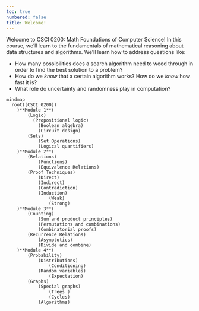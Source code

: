 ```yaml
---
toc: true
numbered: false
title: Welcome! 
---
```



Welcome to CSCI 0200: Math Foundations of Computer Science! In this course, we'll learn to the fundamentals of mathematical reasoning about data structures and algorithms. We'll learn how to address questions like: 

- How many possibilities does a search algorithm need to weed through in order to find the best solution to a problem?
- How do we *know* that a certain algorithm works? How do we *know* how fast it is? 
- What role do uncertainty and randomness play in computation? 

```mermaid
mindmap
  root((CSCI 0200))
    )**Module 1**(
        (Logic)
          (Propositional logic)
            (Boolean algebra)
            (Circuit design)
        (Sets)
            (Set Operations)
            (Logical quantifiers)
    )**Module 2**(
        (Relations)
            (Functions)
            (Equivalence Relations)
        (Proof Techniques)
            (Direct)
            (Indirect)
            (Contradiction)
            (Induction)
                (Weak)
                (Strong)
    )**Module 3**(
        (Counting)
            (Sum and product principles)
            (Permutations and combinations)
            (Combinatorial proofs)
        (Recurrence Relations)
            (Asymptotics)
            (Divide and combine)
    )**Module 4**(
        (Probability)
            (Distributions)
                (Conditioning)
            (Random variables)
                (Expectation)
        (Graphs)
            (Special graphs)
                (Trees )
                (Cycles)
            (Algorithms)
```
